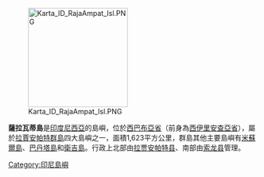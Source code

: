 [[Image:Karta_ID_RajaAmpat_Isl.PNG|200px]]

'''薩拉瓦蒂島'''是[[印度尼西亞|印度尼西亞]]的島嶼，位於[[西巴布亞省|西巴布亞省]]（前身為[[西巴布亞省|西伊里安查亞省]]），屬於[[拉賈安帕特群島|拉賈安帕特群島]]四大島嶼之一，面積1,623平方公里，群島其他主要島嶼有[[米蘇爾島|米蘇爾島]]、[[巴丹塔島|巴丹塔島]]和[[衛吉島|衛吉島]]。行政上北部由[[拉贾安帕特县|拉贾安帕特县]]、南部由[[索龙县|索龙县]]管理。

{{coord|1|6|24|S|130|51|59|E|display=title}}

[[Category:印尼島嶼|Category:印尼島嶼]]

{{Indonesia-stub}}